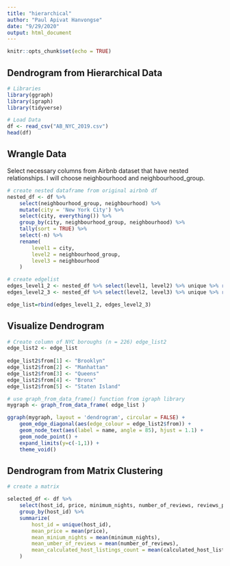 ```yaml
---
title: "hierarchical"
author: "Paul Apivat Hanvongse"
date: "9/29/2020"
output: html_document
---
```


```r
knitr::opts_chunk$set(echo = TRUE)
```

## Dendrogram from Hierarchical Data 

```r
# Libraries
library(ggraph)
library(igraph)
library(tidyverse)

# Load Data
df <- read_csv("AB_NYC_2019.csv")
head(df)
```

## Wrangle Data

Select necessary columns from Airbnb dataset that have nested relationships. I will choose neighbourhood and neighbourhood_group. 

```r

# create nested dataframe from original airbnb df
nested_df <- df %>%
    select(neighbourhood_group, neighbourhood) %>%
    mutate(city = 'New York City') %>%
    select(city, everything()) %>%
    group_by(city, neighbourhood_group, neighbourhood) %>%
    tally(sort = TRUE) %>%
    select(-n) %>%
    rename(
        level1 = city,
        level2 = neighbourhood_group,
        level3 = neighbourhood
    )

# create edgelist
edges_level1_2 <- nested_df %>% select(level1, level2) %>% unique %>% rename(from=level1, to=level2)
edges_level2_3 <- nested_df %>% select(level2, level3) %>% unique %>% rename(from=level2, to=level3)

edge_list=rbind(edges_level1_2, edges_level2_3)
```

## Visualize Dendrogram 


```r

# Create column of NYC boroughs (n = 226) edge_list2
edge_list2 <- edge_list
    
edge_list2$from[1] <- "Brooklyn"
edge_list2$from[2] <- "Manhattan"
edge_list2$from[3] <- "Queens"
edge_list2$from[4] <- "Bronx"
edge_list2$from[5] <- "Staten Island"

# use graph_from_data_frame() function from igraph library
mygraph <- graph_from_data_frame( edge_list )

ggraph(mygraph, layout = 'dendrogram', circular = FALSE) + 
    geom_edge_diagonal(aes(edge_colour = edge_list2$from)) +
    geom_node_text(aes(label = name, angle = 85), hjust = 1.1) +
    geom_node_point() +
    expand_limits(y=c(-1,1)) + 
    theme_void()
```


## Dendrogram from Matrix Clustering

```r
# create a matrix

selected_df <- df %>%
    select(host_id, price, minimum_nights, number_of_reviews, reviews_per_month, calculated_host_listings_count, availability_365) %>%
    group_by(host_id) %>%
    summarize(
        host_id = unique(host_id),
        mean_price = mean(price),
        mean_minium_nights = mean(minimum_nights),
        mean_umber_of_reviews = mean(number_of_reviews),
        mean_calculated_host_listings_count = mean(calculated_host_listings_count)
    )




```


